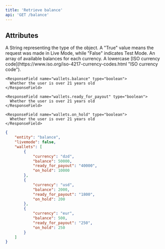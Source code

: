 ```yaml
---
title: 'Retrieve balance'
api: 'GET /balance'
---
```


## Attributes

<ResponseField name="entity" type="string">
  A String representing the type of the object.
</ResponseField>

<ResponseField name="livemode" type="boolean">
  A "True" value means the request was made in Live Mode, while "False" indicates Test Mode.
</ResponseField>

<ResponseField name="wallets" type="array of objects">
  An array of available balances for each currency.
  
   <Expandable title="properties">
    <ResponseField name="wallets.currency" type="string">
      A lowercase [ISO currency code](https://www.iso.org/iso-4217-currency-codes.html "ISO currency code").
    </ResponseField>

    <ResponseField name="wallets.balance" type="boolean">
      Whether the user is over 21 years old
    </ResponseField>

    <ResponseField name="wallets.ready_for_payout" type="boolean">
      Whether the user is over 21 years old
    </ResponseField>

    <ResponseField name="wallets.on_hold" type="boolean">
      Whether the user is over 21 years old
    </ResponseField>
  </Expandable>
</ResponseField>


<ResponseExample>

```json The Balance Object
{
    "entity": "balance",
    "livemode": false,
    "wallets": [
        {
            "currency": "dzd",
            "balance": 50000,
            "ready_for_payout": "40000",
            "on_hold": 10000
        },
        {
            "currency": "usd",
            "balance": 2000,
            "ready_for_payout": "1800",
            "on_hold": 200
        },
        {
            "currency": "eur",
            "balance": 500,
            "ready_for_payout": "250",
            "on_hold": 250
        }
    ]
}
```

</ResponseExample>